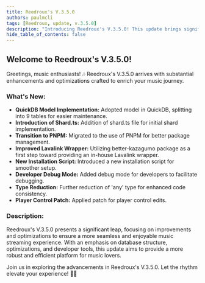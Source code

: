 ```yaml
---
title: Reedroux's V.3.5.0
authors: paulmcli
tags: [Reedroux, update, v.3.5.0]
description: "Introducing Reedroux's V.3.5.0! This update brings significant improvements and optimizations for a better user experience."
hide_table_of_contents: false
---
```



## Welcome to Reedroux's V.3.5.0!

Greetings, music enthusiasts! 🎶 Reedroux's V.3.5.0 arrives with substantial enhancements and optimizations crafted to enrich your music journey.

### What's New:

- **QuickDB Model Implementation:** Adopted model in QuickDB, splitting into 9 tables for easier maintenance.
- **Introduction of Shard.ts:** Addition of shard.ts file for initial shard implementation.
- **Transition to PNPM:** Migrated to the use of PNPM for better package management.
- **Improved Lavalink Wrapper:** Utilizing better-kazagumo package as a first step toward providing an in-house Lavalink wrapper.
- **New Installation Script:** Introduced a new installation script for smoother setup.
- **Developer Debug Mode:** Added debug mode for developers to facilitate debugging.
- **Type Reduction:** Further reduction of 'any' type for enhanced code consistency.
- **Player Control Patch:** Applied patch for player control edits.

### Description:

Reedroux's V.3.5.0 presents a significant leap, focusing on improvements and optimizations to ensure a more seamless and enjoyable music streaming experience. With an emphasis on database structure, optimizations, and developer tools, this update aims to provide a more robust and efficient platform for music lovers.

Join us in exploring the advancements in Reedroux's V.3.5.0. Let the rhythm elevate your experience! 🎵✨
